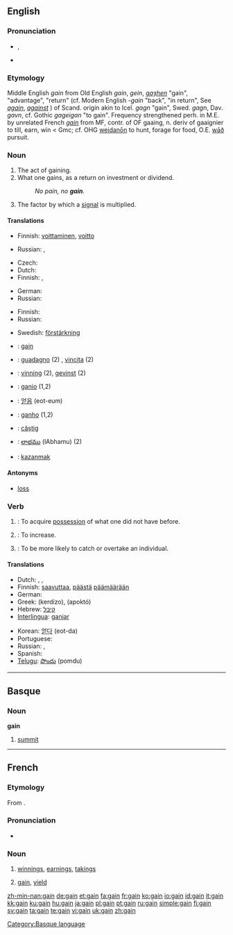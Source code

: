 ==English==

===Pronunciation===
* {{IPA|/geɪn/}}, {{SAMPA|/geIn/}}
* {{audio|en-us-gain.ogg|Audio (US)}}
*: {{rhymes|eɪn}}

===Etymology===
Middle English ''gain'' from Old English ''gain'', ''gein'', ''[[gaȝhen]]'' "gain", "advantage", "return" (cf. Modern English ''-gain'' "back", "in return", See ''[[again]]'', ''[[against]]'' ) of Scand. origin akin to Icel. ''gagn'' "gain", Swed. ''gagn'', Dav. ''gavn'', cf. Gothic ''gageigan'' "to gain". Frequency strengthened perh. in M.E. by unrelated French ''[[gain]]'' from MF, contr. of OF gaaing, n. deriv of gaaignier to till, earn, win < Gmc; cf. OHG [[weidanōn]] to hunt, forage for food, O.E. [[wāð]] pursuit.

===Noun===
{{en-noun}}

# The act of gaining.
# What one gains, as a return on investment or dividend.
#: ''No pain, no '''gain'''.''
# {{electronics}} The factor by which a [[signal]] is multiplied.

====Translations====
{{trans-top|act of gaining}}
* Finnish: [[voittaminen]], [[voitto]]
{{trans-mid}}
* Russian: {{t|ru|получение|n|tr=polučénije|sc=Cyrl}}, {{t|ru|приобретение|n|tr=priobreténije|sc=Cyrl}}
{{trans-bottom}}

{{trans-top|what one gains (profit)}}
* Czech: {{t-|cs|zisk|m}}
* Dutch: {{t+|nl|winst|f}}
* Finnish: {{t+|fi|voitto}}, {{t+|fi|hyöty}}
{{trans-mid}}
* German: {{t+|de|Gewinn|m}}
* Russian: {{t|ru|прибыль|f|tr=príbyl'|sc=Cyrl}}
{{trans-bottom}}

{{trans-top|factor by which signal is multiplied}}
* Finnish: {{t-|fi|vahvistus}}
* Russian: {{t|ru|усиление|n|tr=usilénije|sc=Cyrl}}
{{trans-mid}}
* Swedish: [[förstärkning]]
{{trans-bottom}}

{{checktrans-top}}
<!--added {{ttbc}}s here.-->
* {{ttbc|French}}: [[gain]] {{m}}
* {{ttbc|Italian}}: [[guadagno]] (2) {{m}}, [[vincita]] {{f}} (2)
* {{ttbc|Norwegian}}: [[vinning]] {{m}} (2), [[gevinst]] {{m}} (2)
* {{ttbc|Interlingua}}: [[ganio]] (1,2)
* {{ttbc|Korean}}: [[얻음]] (eot-eum)
* {{ttbc|Portuguese}}: [[ganho]] {{m}} (1,2)
* {{ttbc|Romanian}}: [[câştig]] {{n}}
* {{ttbc|Telugu}}: [[లాభము]] (lAbhamu) (2)
* {{ttbc|Turkish}}: [[kazanmak]]
{{checktrans-bottom}}

====Antonyms====
* [[loss]]

===Verb===
{{en-verb}}

# {{transitive}}: To acquire [[possession]] of what one did not have before.
# {{transitive}}: To increase.
# {{transitive}}: To be more likely to catch or overtake an individual.

====Translations====
{{trans-top| acquire }}
* Dutch: {{t+|nl|verkrijgen}}, {{t+|nl|winnen}}, {{t+|nl|bekomen}}
* Finnish: [[saavuttaa]], [[päästä]] [[päämäärä]]än
* German: {{t+|de|gewinnen}}
* Greek: {{t+|el|κερδίζω|sc=Grek}} (kerdízo), {{t+|el|αποκτώ|sc=Grek}} (apoktó)
* Hebrew: [[קיבל]]
* [[Interlingua]]: [[ganiar]]
{{trans-mid}}
* Korean: [[얻다]] (eot-da)
* Portuguese: {{t+|pt|ganhar}}
* Russian: {{t|ru|получать|tr=polučát'|sc=Cyrl}}, {{t|ru|приобретать|tr=priobretát'|sc=Cyrl}}
* Spanish: {{t+|es|ganar}}
* [[Telugu]]: [[పొందు]] (pomdu)
{{trans-bottom}}

----

==Basque==

===Noun===
'''gain'''

# [[summit]]

[[Category:Basque language]]

----

==French==
===Etymology===
From {{term|gagner}}.

===Pronunciation===
*{{IPA|/ɡɛ̃/|lang=fr}}

===Noun===
{{fr-noun|m}}

# {{context|usually in plural}} [[winnings]], [[earnings]], [[takings]]
# {{finance|lang=fr}} [[#English|gain]], [[yield]]

[[zh-min-nan:gain]]
[[de:gain]]
[[et:gain]]
[[fa:gain]]
[[fr:gain]]
[[ko:gain]]
[[io:gain]]
[[id:gain]]
[[it:gain]]
[[kk:gain]]
[[ku:gain]]
[[hu:gain]]
[[ja:gain]]
[[pl:gain]]
[[pt:gain]]
[[ru:gain]]
[[simple:gain]]
[[fi:gain]]
[[sv:gain]]
[[ta:gain]]
[[te:gain]]
[[vi:gain]]
[[uk:gain]]
[[zh:gain]]